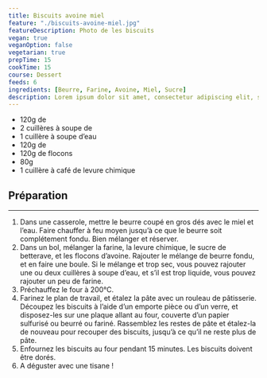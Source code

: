 ```yaml
---
title: Biscuits avoine miel
feature: "./biscuits-avoine-miel.jpg"
featureDescription: Photo de les biscuits
vegan: true
veganOption: false
vegetarian: true
prepTime: 15
cookTime: 15
course: Dessert
feeds: 6
ingredients: [Beurre, Farine, Avoine, Miel, Sucre]
description: Lorem ipsum dolor sit amet, consectetur adipiscing elit, sed do eiusmod tempor incididunt ut labore et dolore magna aliqua.
---
```


<Ingredients>

- 120g de <Ing id="beurre"/>
- 2 cuillères à soupe de <Ing id="miel"/>
- 1 cuillère à soupe d’eau
- 120g de <Ing id="farine"/>
- 120g de flocons <Ing id="avoine" text="d'avoine"/>
- 80g <Ing id="sucre"/>
- 1 cuillère à café de levure chimique

</Ingredients>

## Préparation

---

1. Dans une casserole, mettre le beurre coupé en gros dés avec le miel et
   l’eau. Faire chauffer à feu moyen jusqu’à ce que le beurre soit
   complétement fondu. Bien mélanger et réserver.
2. Dans un bol, mélanger la farine, la levure chimique, le sucre de betterave,
   et les flocons d’avoine. Rajouter le mélange de beurre fondu, et en
   faire une boule. Si le mélange et trop sec, vous pouvez rajouter une ou
   deux cuillères à soupe d’eau, et s’il est trop liquide, vous pouvez
   rajouter un peu de farine.
3. Préchauffez le four à 200°C.
4. Farinez le plan de travail, et étalez la pâte avec un rouleau de pâtisserie.
   Découpez les biscuits à l’aide d’un emporte pièce ou d’un verre, et
   disposez-les sur une plaque allant au four, couverte d’un papier
   sulfurisé ou beurré ou fariné. Rassemblez les restes de pâte et
   étalez-la de nouveau pour recouper des biscuits, jusqu’à ce qu’il ne
   reste plus de pâte.
5. Enfournez les biscuits au four pendant 15 minutes. Les biscuits doivent être dorés.
6. A déguster avec une tisane !
